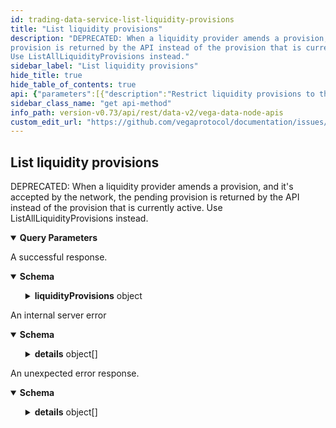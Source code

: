```yaml
---
id: trading-data-service-list-liquidity-provisions
title: "List liquidity provisions"
description: "DEPRECATED: When a liquidity provider amends a provision, and it's accepted by the network, the pending
provision is returned by the API instead of the provision that is currently active.
Use ListAllLiquidityProvisions instead."
sidebar_label: "List liquidity provisions"
hide_title: true
hide_table_of_contents: true
api: {"parameters":[{"description":"Restrict liquidity provisions to those placed on the given market.","in":"query","name":"marketId","required":false,"schema":{"type":"string"}},{"description":"Restrict liquidity provisions to those placed by the given party.","in":"query","name":"partyId","required":false,"schema":{"type":"string"}},{"description":"Restrict liquidity provisions to those with the given order reference.","in":"query","name":"reference","required":false,"schema":{"type":"string"}},{"description":"Whether to include live liquidity provisions. If not set, live orders will not be included.","in":"query","name":"live","required":false,"schema":{"type":"boolean"}},{"description":"Number of records to be returned that sort greater than row identified by cursor supplied in 'after'.","in":"query","name":"pagination.first","required":false,"schema":{"format":"int32","type":"integer"}},{"description":"If paging forwards, the cursor string for the last row of the previous page.","in":"query","name":"pagination.after","required":false,"schema":{"type":"string"}},{"description":"Number of records to be returned that sort less than row identified by cursor supplied in 'before'.","in":"query","name":"pagination.last","required":false,"schema":{"format":"int32","type":"integer"}},{"description":"If paging forwards, the cursor string for the first row of the previous page.","in":"query","name":"pagination.before","required":false,"schema":{"type":"string"}},{"description":"Whether to order the results with the newest records first. If not set, the default value is true.","in":"query","name":"pagination.newestFirst","required":false,"schema":{"type":"boolean"}}],"responses":{"200":{"content":{"application/json":{"schema":{"properties":{"liquidityProvisions":{"description":"Page of liquidity provisions data and corresponding page information.","properties":{"edges":{"description":"Page of liquidity provisions data and their corresponding cursors.","items":{"description":"Liquidity provision data with the corresponding cursor.","properties":{"cursor":{"description":"Cursor that can be used to fetch further pages.","type":"string"},"node":{"description":"Data corresponding to a liquidity provider's commitment.","properties":{"buys":{"description":"Set of liquidity buy orders to meet the liquidity provision obligation.","items":{"properties":{"liquidityOrder":{"description":"Liquidity order from the original submission.","properties":{"offset":{"description":"Offset/amount of units away for the order. This field is an unsigned integer scaled using the market's decimal places.","type":"string"},"proportion":{"description":"Relative proportion of the commitment to be allocated at a price level.","format":"int64","type":"integer"},"reference":{"description":"Pegged reference point for the order.","default":"PEGGED_REFERENCE_UNSPECIFIED","enum":["PEGGED_REFERENCE_UNSPECIFIED","PEGGED_REFERENCE_MID","PEGGED_REFERENCE_BEST_BID","PEGGED_REFERENCE_BEST_ASK"],"title":"Pegged reference defines which price point a pegged order is linked to - meaning\nthe price for a pegged order is calculated from the value of the reference price point","type":"string"}},"title":"Represents a liquidity order","type":"object"},"orderId":{"description":"Unique ID of the pegged order generated to fulfil this liquidity order.","type":"string"}},"title":"Pair of a liquidity order and the ID of the generated order","type":"object"},"type":"array"},"commitmentAmount":{"description":"Specified as a unitless number that represents the amount of settlement asset of the market.\nThis field is an unsigned integer scaled to the asset's decimal places.","type":"string"},"createdAt":{"description":"Timestamp in Unix nanoseconds for when the liquidity provision was created.","format":"int64","type":"string"},"fee":{"description":"Nominated liquidity fee factor, which is an input to the calculation of taker fees on the market, as per setting fees and rewarding liquidity providers.","type":"string"},"id":{"description":"Unique ID for the liquidity provision.","type":"string"},"marketId":{"description":"Market ID for the liquidity provision.","type":"string"},"partyId":{"description":"Unique party ID for the creator of the provision.","type":"string"},"reference":{"description":"Reference shared between this liquidity provision and all its orders.","type":"string"},"sells":{"description":"Set of liquidity sell orders to meet the liquidity provision obligation.","items":{"properties":{"liquidityOrder":{"description":"Liquidity order from the original submission.","properties":{"offset":{"description":"Offset/amount of units away for the order. This field is an unsigned integer scaled using the market's decimal places.","type":"string"},"proportion":{"description":"Relative proportion of the commitment to be allocated at a price level.","format":"int64","type":"integer"},"reference":{"description":"Pegged reference point for the order.","default":"PEGGED_REFERENCE_UNSPECIFIED","enum":["PEGGED_REFERENCE_UNSPECIFIED","PEGGED_REFERENCE_MID","PEGGED_REFERENCE_BEST_BID","PEGGED_REFERENCE_BEST_ASK"],"title":"Pegged reference defines which price point a pegged order is linked to - meaning\nthe price for a pegged order is calculated from the value of the reference price point","type":"string"}},"title":"Represents a liquidity order","type":"object"},"orderId":{"description":"Unique ID of the pegged order generated to fulfil this liquidity order.","type":"string"}},"title":"Pair of a liquidity order and the ID of the generated order","type":"object"},"type":"array"},"status":{"description":"Status of this liquidity provision.","default":"STATUS_UNSPECIFIED","enum":["STATUS_UNSPECIFIED","STATUS_ACTIVE","STATUS_STOPPED","STATUS_CANCELLED","STATUS_REJECTED","STATUS_UNDEPLOYED","STATUS_PENDING"],"type":"string","title":"vegaLiquidityProvisionStatus"},"updatedAt":{"description":"Timestamp in Unix nanoseconds for when the liquidity provision was updated.","format":"int64","type":"string"},"version":{"description":"Version of this liquidity provision.","format":"uint64","type":"string"}},"title":"Liquidity provider commitment","type":"object"}},"type":"object","title":"v2LiquidityProvisionsEdge"},"type":"array"},"pageInfo":{"description":"Page information that is used for fetching further pages.","properties":{"endCursor":{"description":"End cursor.","type":"string"},"hasNextPage":{"description":"Indicator if there is a next page.","type":"boolean"},"hasPreviousPage":{"description":"Indicator if there is a previous page.","type":"boolean"},"startCursor":{"description":"Start cursor.","type":"string"}},"title":"Page information for cursor based pagination","type":"object"}},"title":"Page of liquidity provisions data and corresponding page information","type":"object"}},"title":"Response from listing liquidity provisions","type":"object"}}},"description":"A successful response."},"500":{"content":{"application/json":{"schema":{"properties":{"code":{"format":"int32","type":"integer"},"details":{"items":{"additionalProperties":{},"description":"`Any` contains an arbitrary serialized protocol buffer message along with a\nURL that describes the type of the serialized message.\n\nProtobuf library provides support to pack/unpack Any values in the form\nof utility functions or additional generated methods of the Any type.\n\nExample 1: Pack and unpack a message in C++.\n\n    Foo foo = ...;\n    Any any;\n    any.PackFrom(foo);\n    ...\n    if (any.UnpackTo(&foo)) {\n      ...\n    }\n\nExample 2: Pack and unpack a message in Java.\n\n    Foo foo = ...;\n    Any any = Any.pack(foo);\n    ...\n    if (any.is(Foo.class)) {\n      foo = any.unpack(Foo.class);\n    }\n    // or ...\n    if (any.isSameTypeAs(Foo.getDefaultInstance())) {\n      foo = any.unpack(Foo.getDefaultInstance());\n    }\n\nExample 3: Pack and unpack a message in Python.\n\n    foo = Foo(...)\n    any = Any()\n    any.Pack(foo)\n    ...\n    if any.Is(Foo.DESCRIPTOR):\n      any.Unpack(foo)\n      ...\n\nExample 4: Pack and unpack a message in Go\n\n     foo := &pb.Foo{...}\n     any, err := anypb.New(foo)\n     if err != nil {\n       ...\n     }\n     ...\n     foo := &pb.Foo{}\n     if err := any.UnmarshalTo(foo); err != nil {\n       ...\n     }\n\nThe pack methods provided by protobuf library will by default use\n'type.googleapis.com/full.type.name' as the type URL and the unpack\nmethods only use the fully qualified type name after the last '/'\nin the type URL, for example \"foo.bar.com/x/y.z\" will yield type\nname \"y.z\".\n\nJSON\n\nThe JSON representation of an `Any` value uses the regular\nrepresentation of the deserialized, embedded message, with an\nadditional field `@type` which contains the type URL. Example:\n\n    package google.profile;\n    message Person {\n      string first_name = 1;\n      string last_name = 2;\n    }\n\n    {\n      \"@type\": \"type.googleapis.com/google.profile.Person\",\n      \"firstName\": <string>,\n      \"lastName\": <string>\n    }\n\nIf the embedded message type is well-known and has a custom JSON\nrepresentation, that representation will be embedded adding a field\n`value` which holds the custom JSON in addition to the `@type`\nfield. Example (for message [google.protobuf.Duration][]):\n\n    {\n      \"@type\": \"type.googleapis.com/google.protobuf.Duration\",\n      \"value\": \"1.212s\"\n    }","properties":{"@type":{"description":"A URL/resource name that uniquely identifies the type of the serialized\nprotocol buffer message. This string must contain at least\none \"/\" character. The last segment of the URL's path must represent\nthe fully qualified name of the type (as in\n`path/google.protobuf.Duration`). The name should be in a canonical form\n(e.g., leading \".\" is not accepted).\n\nIn practice, teams usually precompile into the binary all types that they\nexpect it to use in the context of Any. However, for URLs which use the\nscheme `http`, `https`, or no scheme, one can optionally set up a type\nserver that maps type URLs to message definitions as follows:\n\n* If no scheme is provided, `https` is assumed.\n* An HTTP GET on the URL must yield a [google.protobuf.Type][]\n  value in binary format, or produce an error.\n* Applications are allowed to cache lookup results based on the\n  URL, or have them precompiled into a binary to avoid any\n  lookup. Therefore, binary compatibility needs to be preserved\n  on changes to types. (Use versioned type names to manage\n  breaking changes.)\n\nNote: this functionality is not currently available in the official\nprotobuf release, and it is not used for type URLs beginning with\ntype.googleapis.com.\n\nSchemes other than `http`, `https` (or the empty scheme) might be\nused with implementation specific semantics.","type":"string"}},"type":"object","title":"protobufAny"},"type":"array"},"message":{"type":"string"}},"type":"object","title":"googlerpcStatus"}}},"description":"An internal server error"},"default":{"content":{"application/json":{"schema":{"properties":{"code":{"format":"int32","type":"integer"},"details":{"items":{"additionalProperties":{},"description":"`Any` contains an arbitrary serialized protocol buffer message along with a\nURL that describes the type of the serialized message.\n\nProtobuf library provides support to pack/unpack Any values in the form\nof utility functions or additional generated methods of the Any type.\n\nExample 1: Pack and unpack a message in C++.\n\n    Foo foo = ...;\n    Any any;\n    any.PackFrom(foo);\n    ...\n    if (any.UnpackTo(&foo)) {\n      ...\n    }\n\nExample 2: Pack and unpack a message in Java.\n\n    Foo foo = ...;\n    Any any = Any.pack(foo);\n    ...\n    if (any.is(Foo.class)) {\n      foo = any.unpack(Foo.class);\n    }\n    // or ...\n    if (any.isSameTypeAs(Foo.getDefaultInstance())) {\n      foo = any.unpack(Foo.getDefaultInstance());\n    }\n\nExample 3: Pack and unpack a message in Python.\n\n    foo = Foo(...)\n    any = Any()\n    any.Pack(foo)\n    ...\n    if any.Is(Foo.DESCRIPTOR):\n      any.Unpack(foo)\n      ...\n\nExample 4: Pack and unpack a message in Go\n\n     foo := &pb.Foo{...}\n     any, err := anypb.New(foo)\n     if err != nil {\n       ...\n     }\n     ...\n     foo := &pb.Foo{}\n     if err := any.UnmarshalTo(foo); err != nil {\n       ...\n     }\n\nThe pack methods provided by protobuf library will by default use\n'type.googleapis.com/full.type.name' as the type URL and the unpack\nmethods only use the fully qualified type name after the last '/'\nin the type URL, for example \"foo.bar.com/x/y.z\" will yield type\nname \"y.z\".\n\nJSON\n\nThe JSON representation of an `Any` value uses the regular\nrepresentation of the deserialized, embedded message, with an\nadditional field `@type` which contains the type URL. Example:\n\n    package google.profile;\n    message Person {\n      string first_name = 1;\n      string last_name = 2;\n    }\n\n    {\n      \"@type\": \"type.googleapis.com/google.profile.Person\",\n      \"firstName\": <string>,\n      \"lastName\": <string>\n    }\n\nIf the embedded message type is well-known and has a custom JSON\nrepresentation, that representation will be embedded adding a field\n`value` which holds the custom JSON in addition to the `@type`\nfield. Example (for message [google.protobuf.Duration][]):\n\n    {\n      \"@type\": \"type.googleapis.com/google.protobuf.Duration\",\n      \"value\": \"1.212s\"\n    }","properties":{"@type":{"description":"A URL/resource name that uniquely identifies the type of the serialized\nprotocol buffer message. This string must contain at least\none \"/\" character. The last segment of the URL's path must represent\nthe fully qualified name of the type (as in\n`path/google.protobuf.Duration`). The name should be in a canonical form\n(e.g., leading \".\" is not accepted).\n\nIn practice, teams usually precompile into the binary all types that they\nexpect it to use in the context of Any. However, for URLs which use the\nscheme `http`, `https`, or no scheme, one can optionally set up a type\nserver that maps type URLs to message definitions as follows:\n\n* If no scheme is provided, `https` is assumed.\n* An HTTP GET on the URL must yield a [google.protobuf.Type][]\n  value in binary format, or produce an error.\n* Applications are allowed to cache lookup results based on the\n  URL, or have them precompiled into a binary to avoid any\n  lookup. Therefore, binary compatibility needs to be preserved\n  on changes to types. (Use versioned type names to manage\n  breaking changes.)\n\nNote: this functionality is not currently available in the official\nprotobuf release, and it is not used for type URLs beginning with\ntype.googleapis.com.\n\nSchemes other than `http`, `https` (or the empty scheme) might be\nused with implementation specific semantics.","type":"string"}},"type":"object","title":"protobufAny"},"type":"array"},"message":{"type":"string"}},"type":"object","title":"googlerpcStatus"}}},"description":"An unexpected error response."}},"tags":["Liquidity"],"description":"DEPRECATED: When a liquidity provider amends a provision, and it's accepted by the network, the pending\nprovision is returned by the API instead of the provision that is currently active.\nUse ListAllLiquidityProvisions instead.","operationId":"TradingDataService_ListLiquidityProvisions","method":"get","path":"/api/v2/liquidity/provisions","servers":[{"url":"https://vega-mainnet-data.commodum.io","description":"vega-mainnet-data.commodum.io"},{"url":"https://vega-data.nodes.guru:3008","description":"vega-data.nodes.guru"},{"url":"https://vega-data.bharvest.io","description":"vega-data.bharvest.io"},{"url":"https://vega.aurora-edge.com","description":"vega.aurora-edge.com"},{"url":"https://darling.network","description":"darling.network"},{"url":"https://graphqlvega.gpvalidator.com","description":"graphqlvega.gpvalidator.com"},{"url":"https://vega-mainnet.anyvalid.com","description":"vega-mainnet.anyvalid.com"},{"url":"https://vega.mainnet.stakingcabin.com:3008","description":"vega.mainnet.stakingcabin.com"}],"info":{"title":"Vega data node APIs","version":"v0.73.4"},"postman":{"name":"List liquidity provisions","description":{"content":"DEPRECATED: When a liquidity provider amends a provision, and it's accepted by the network, the pending\nprovision is returned by the API instead of the provision that is currently active.\nUse ListAllLiquidityProvisions instead.","type":"text/plain"},"url":{"path":["api","v2","liquidity","provisions"],"host":["{{baseUrl}}"],"query":[{"disabled":false,"description":{"content":"Restrict liquidity provisions to those placed on the given market.","type":"text/plain"},"key":"marketId","value":""},{"disabled":false,"description":{"content":"Restrict liquidity provisions to those placed by the given party.","type":"text/plain"},"key":"partyId","value":""},{"disabled":false,"description":{"content":"Restrict liquidity provisions to those with the given order reference.","type":"text/plain"},"key":"reference","value":""},{"disabled":false,"description":{"content":"Whether to include live liquidity provisions. If not set, live orders will not be included.","type":"text/plain"},"key":"live","value":""},{"disabled":false,"description":{"content":"Number of records to be returned that sort greater than row identified by cursor supplied in 'after'.","type":"text/plain"},"key":"pagination.first","value":""},{"disabled":false,"description":{"content":"If paging forwards, the cursor string for the last row of the previous page.","type":"text/plain"},"key":"pagination.after","value":""},{"disabled":false,"description":{"content":"Number of records to be returned that sort less than row identified by cursor supplied in 'before'.","type":"text/plain"},"key":"pagination.last","value":""},{"disabled":false,"description":{"content":"If paging forwards, the cursor string for the first row of the previous page.","type":"text/plain"},"key":"pagination.before","value":""},{"disabled":false,"description":{"content":"Whether to order the results with the newest records first. If not set, the default value is true.","type":"text/plain"},"key":"pagination.newestFirst","value":""}],"variable":[]},"header":[{"key":"Accept","value":"application/json"}],"method":"GET"}}
sidebar_class_name: "get api-method"
info_path: version-v0.73/api/rest/data-v2/vega-data-node-apis
custom_edit_url: "https://github.com/vegaprotocol/documentation/issues/new?labels=documentation&title=[Documentation] Requesting changes to 'List liquidity provisions' (trading-data-service-list-liquidity-provisions)"
---
```



## List liquidity provisions



DEPRECATED: When a liquidity provider amends a provision, and it's accepted by the network, the pending
provision is returned by the API instead of the provision that is currently active.
Use ListAllLiquidityProvisions instead.

<details style={{"marginBottom":"1rem"}} data-collapsed={false} open={true}><summary style={{}}><strong>Query Parameters</strong></summary><div><ul><ParamsItem className={"paramsItem"} param={{"description":"Restrict liquidity provisions to those placed on the given market.","in":"query","name":"marketId","required":false,"schema":{"type":"string"}}}></ParamsItem><ParamsItem className={"paramsItem"} param={{"description":"Restrict liquidity provisions to those placed by the given party.","in":"query","name":"partyId","required":false,"schema":{"type":"string"}}}></ParamsItem><ParamsItem className={"paramsItem"} param={{"description":"Restrict liquidity provisions to those with the given order reference.","in":"query","name":"reference","required":false,"schema":{"type":"string"}}}></ParamsItem><ParamsItem className={"paramsItem"} param={{"description":"Whether to include live liquidity provisions. If not set, live orders will not be included.","in":"query","name":"live","required":false,"schema":{"type":"boolean"}}}></ParamsItem><ParamsItem className={"paramsItem"} param={{"description":"Number of records to be returned that sort greater than row identified by cursor supplied in 'after'.","in":"query","name":"pagination.first","required":false,"schema":{"format":"int32","type":"integer"}}}></ParamsItem><ParamsItem className={"paramsItem"} param={{"description":"If paging forwards, the cursor string for the last row of the previous page.","in":"query","name":"pagination.after","required":false,"schema":{"type":"string"}}}></ParamsItem><ParamsItem className={"paramsItem"} param={{"description":"Number of records to be returned that sort less than row identified by cursor supplied in 'before'.","in":"query","name":"pagination.last","required":false,"schema":{"format":"int32","type":"integer"}}}></ParamsItem><ParamsItem className={"paramsItem"} param={{"description":"If paging forwards, the cursor string for the first row of the previous page.","in":"query","name":"pagination.before","required":false,"schema":{"type":"string"}}}></ParamsItem><ParamsItem className={"paramsItem"} param={{"description":"Whether to order the results with the newest records first. If not set, the default value is true.","in":"query","name":"pagination.newestFirst","required":false,"schema":{"type":"boolean"}}}></ParamsItem></ul></div></details><div><ApiTabs><TabItem label={"200"} value={"200"}><div>

A successful response.

</div><div><MimeTabs schemaType={"response"}><TabItem label={"application/json"} value={"application/json"}><SchemaTabs><TabItem label={"Schema"} value={"Schema"}><details style={{}} data-collapsed={false} open={true}><summary style={{"textAlign":"left"}}><strong>Schema</strong></summary><div style={{"textAlign":"left","marginLeft":"1rem"}}></div><ul style={{"marginLeft":"1rem"}}><SchemaItem collapsible={true} className={"schemaItem"}><details style={{}}><summary style={{}}><strong>liquidityProvisions</strong><span style={{"opacity":"0.6"}}> object</span></summary><div style={{"marginLeft":"1rem"}}><div style={{"marginTop":".5rem","marginBottom":".5rem"}}>

Page of liquidity provisions data and corresponding page information.

</div><SchemaItem collapsible={true} className={"schemaItem"}><details style={{}}><summary style={{}}><strong>edges</strong><span style={{"opacity":"0.6"}}> object[]</span></summary><div style={{"marginLeft":"1rem"}}><div style={{"marginTop":".5rem","marginBottom":".5rem"}}>

Page of liquidity provisions data and their corresponding cursors.

</div><li><div style={{"fontSize":"var(--ifm-code-font-size)","opacity":"0.6","marginLeft":"-.5rem","paddingBottom":".5rem"}}>Array [</div></li><SchemaItem collapsible={false} name={"cursor"} required={false} schemaName={"string"} qualifierMessage={undefined} schema={{"description":"Cursor that can be used to fetch further pages.","type":"string"}}></SchemaItem><SchemaItem collapsible={true} className={"schemaItem"}><details style={{}}><summary style={{}}><strong>node</strong><span style={{"opacity":"0.6"}}> object</span></summary><div style={{"marginLeft":"1rem"}}><div style={{"marginTop":".5rem","marginBottom":".5rem"}}>

Data corresponding to a liquidity provider's commitment.

</div><SchemaItem collapsible={true} className={"schemaItem"}><details style={{}}><summary style={{}}><strong>buys</strong><span style={{"opacity":"0.6"}}> object[]</span></summary><div style={{"marginLeft":"1rem"}}><div style={{"marginTop":".5rem","marginBottom":".5rem"}}>

Set of liquidity buy orders to meet the liquidity provision obligation.

</div><li><div style={{"fontSize":"var(--ifm-code-font-size)","opacity":"0.6","marginLeft":"-.5rem","paddingBottom":".5rem"}}>Array [</div></li><SchemaItem collapsible={true} className={"schemaItem"}><details style={{}}><summary style={{}}><strong>liquidityOrder</strong><span style={{"opacity":"0.6"}}> object</span></summary><div style={{"marginLeft":"1rem"}}><div style={{"marginTop":".5rem","marginBottom":".5rem"}}>

Liquidity order from the original submission.

</div><SchemaItem collapsible={false} name={"offset"} required={false} schemaName={"string"} qualifierMessage={undefined} schema={{"description":"Offset/amount of units away for the order. This field is an unsigned integer scaled using the market's decimal places.","type":"string"}}></SchemaItem><SchemaItem collapsible={false} name={"proportion"} required={false} schemaName={"int64"} qualifierMessage={undefined} schema={{"description":"Relative proportion of the commitment to be allocated at a price level.","format":"int64","type":"integer"}}></SchemaItem><SchemaItem collapsible={false} name={"reference"} required={false} schemaName={"Pegged reference defines which price point a pegged order is linked to - meaning\nthe price for a pegged order is calculated from the value of the reference price point"} qualifierMessage={"**Possible values:** [`PEGGED_REFERENCE_UNSPECIFIED`, `PEGGED_REFERENCE_MID`, `PEGGED_REFERENCE_BEST_BID`, `PEGGED_REFERENCE_BEST_ASK`]"} schema={{"description":"Pegged reference point for the order.","default":"PEGGED_REFERENCE_UNSPECIFIED","enum":["PEGGED_REFERENCE_UNSPECIFIED","PEGGED_REFERENCE_MID","PEGGED_REFERENCE_BEST_BID","PEGGED_REFERENCE_BEST_ASK"],"title":"Pegged reference defines which price point a pegged order is linked to - meaning\nthe price for a pegged order is calculated from the value of the reference price point","type":"string"}}></SchemaItem></div></details></SchemaItem><SchemaItem collapsible={false} name={"orderId"} required={false} schemaName={"string"} qualifierMessage={undefined} schema={{"description":"Unique ID of the pegged order generated to fulfil this liquidity order.","type":"string"}}></SchemaItem><li><div style={{"fontSize":"var(--ifm-code-font-size)","opacity":"0.6","marginLeft":"-.5rem"}}>]</div></li></div></details></SchemaItem><SchemaItem collapsible={false} name={"commitmentAmount"} required={false} schemaName={"string"} qualifierMessage={undefined} schema={{"description":"Specified as a unitless number that represents the amount of settlement asset of the market.\nThis field is an unsigned integer scaled to the asset's decimal places.","type":"string"}}></SchemaItem><SchemaItem collapsible={false} name={"createdAt"} required={false} schemaName={"int64"} qualifierMessage={undefined} schema={{"description":"Timestamp in Unix nanoseconds for when the liquidity provision was created.","format":"int64","type":"string"}}></SchemaItem><SchemaItem collapsible={false} name={"fee"} required={false} schemaName={"string"} qualifierMessage={undefined} schema={{"description":"Nominated liquidity fee factor, which is an input to the calculation of taker fees on the market, as per setting fees and rewarding liquidity providers.","type":"string"}}></SchemaItem><SchemaItem collapsible={false} name={"id"} required={false} schemaName={"string"} qualifierMessage={undefined} schema={{"description":"Unique ID for the liquidity provision.","type":"string"}}></SchemaItem><SchemaItem collapsible={false} name={"marketId"} required={false} schemaName={"string"} qualifierMessage={undefined} schema={{"description":"Market ID for the liquidity provision.","type":"string"}}></SchemaItem><SchemaItem collapsible={false} name={"partyId"} required={false} schemaName={"string"} qualifierMessage={undefined} schema={{"description":"Unique party ID for the creator of the provision.","type":"string"}}></SchemaItem><SchemaItem collapsible={false} name={"reference"} required={false} schemaName={"string"} qualifierMessage={undefined} schema={{"description":"Reference shared between this liquidity provision and all its orders.","type":"string"}}></SchemaItem><SchemaItem collapsible={true} className={"schemaItem"}><details style={{}}><summary style={{}}><strong>sells</strong><span style={{"opacity":"0.6"}}> object[]</span></summary><div style={{"marginLeft":"1rem"}}><div style={{"marginTop":".5rem","marginBottom":".5rem"}}>

Set of liquidity sell orders to meet the liquidity provision obligation.

</div><li><div style={{"fontSize":"var(--ifm-code-font-size)","opacity":"0.6","marginLeft":"-.5rem","paddingBottom":".5rem"}}>Array [</div></li><SchemaItem collapsible={true} className={"schemaItem"}><details style={{}}><summary style={{}}><strong>liquidityOrder</strong><span style={{"opacity":"0.6"}}> object</span></summary><div style={{"marginLeft":"1rem"}}><div style={{"marginTop":".5rem","marginBottom":".5rem"}}>

Liquidity order from the original submission.

</div><SchemaItem collapsible={false} name={"offset"} required={false} schemaName={"string"} qualifierMessage={undefined} schema={{"description":"Offset/amount of units away for the order. This field is an unsigned integer scaled using the market's decimal places.","type":"string"}}></SchemaItem><SchemaItem collapsible={false} name={"proportion"} required={false} schemaName={"int64"} qualifierMessage={undefined} schema={{"description":"Relative proportion of the commitment to be allocated at a price level.","format":"int64","type":"integer"}}></SchemaItem><SchemaItem collapsible={false} name={"reference"} required={false} schemaName={"Pegged reference defines which price point a pegged order is linked to - meaning\nthe price for a pegged order is calculated from the value of the reference price point"} qualifierMessage={"**Possible values:** [`PEGGED_REFERENCE_UNSPECIFIED`, `PEGGED_REFERENCE_MID`, `PEGGED_REFERENCE_BEST_BID`, `PEGGED_REFERENCE_BEST_ASK`]"} schema={{"description":"Pegged reference point for the order.","default":"PEGGED_REFERENCE_UNSPECIFIED","enum":["PEGGED_REFERENCE_UNSPECIFIED","PEGGED_REFERENCE_MID","PEGGED_REFERENCE_BEST_BID","PEGGED_REFERENCE_BEST_ASK"],"title":"Pegged reference defines which price point a pegged order is linked to - meaning\nthe price for a pegged order is calculated from the value of the reference price point","type":"string"}}></SchemaItem></div></details></SchemaItem><SchemaItem collapsible={false} name={"orderId"} required={false} schemaName={"string"} qualifierMessage={undefined} schema={{"description":"Unique ID of the pegged order generated to fulfil this liquidity order.","type":"string"}}></SchemaItem><li><div style={{"fontSize":"var(--ifm-code-font-size)","opacity":"0.6","marginLeft":"-.5rem"}}>]</div></li></div></details></SchemaItem><SchemaItem collapsible={false} name={"status"} required={false} schemaName={"vegaLiquidityProvisionStatus"} qualifierMessage={"**Possible values:** [`STATUS_UNSPECIFIED`, `STATUS_ACTIVE`, `STATUS_STOPPED`, `STATUS_CANCELLED`, `STATUS_REJECTED`, `STATUS_UNDEPLOYED`, `STATUS_PENDING`]"} schema={{"description":"Status of this liquidity provision.","default":"STATUS_UNSPECIFIED","enum":["STATUS_UNSPECIFIED","STATUS_ACTIVE","STATUS_STOPPED","STATUS_CANCELLED","STATUS_REJECTED","STATUS_UNDEPLOYED","STATUS_PENDING"],"type":"string","title":"vegaLiquidityProvisionStatus"}}></SchemaItem><SchemaItem collapsible={false} name={"updatedAt"} required={false} schemaName={"int64"} qualifierMessage={undefined} schema={{"description":"Timestamp in Unix nanoseconds for when the liquidity provision was updated.","format":"int64","type":"string"}}></SchemaItem><SchemaItem collapsible={false} name={"version"} required={false} schemaName={"uint64"} qualifierMessage={undefined} schema={{"description":"Version of this liquidity provision.","format":"uint64","type":"string"}}></SchemaItem></div></details></SchemaItem><li><div style={{"fontSize":"var(--ifm-code-font-size)","opacity":"0.6","marginLeft":"-.5rem"}}>]</div></li></div></details></SchemaItem><SchemaItem collapsible={true} className={"schemaItem"}><details style={{}}><summary style={{}}><strong>pageInfo</strong><span style={{"opacity":"0.6"}}> object</span></summary><div style={{"marginLeft":"1rem"}}><div style={{"marginTop":".5rem","marginBottom":".5rem"}}>

Page information that is used for fetching further pages.

</div><SchemaItem collapsible={false} name={"endCursor"} required={false} schemaName={"string"} qualifierMessage={undefined} schema={{"description":"End cursor.","type":"string"}}></SchemaItem><SchemaItem collapsible={false} name={"hasNextPage"} required={false} schemaName={"boolean"} qualifierMessage={undefined} schema={{"description":"Indicator if there is a next page.","type":"boolean"}}></SchemaItem><SchemaItem collapsible={false} name={"hasPreviousPage"} required={false} schemaName={"boolean"} qualifierMessage={undefined} schema={{"description":"Indicator if there is a previous page.","type":"boolean"}}></SchemaItem><SchemaItem collapsible={false} name={"startCursor"} required={false} schemaName={"string"} qualifierMessage={undefined} schema={{"description":"Start cursor.","type":"string"}}></SchemaItem></div></details></SchemaItem></div></details></SchemaItem></ul></details></TabItem><TabItem label={"Example (from schema)"} value={"Example (from schema)"}><ResponseSamples responseExample={"{\n  \"liquidityProvisions\": {\n    \"edges\": [\n      {\n        \"cursor\": \"string\",\n        \"node\": {\n          \"buys\": [\n            {\n              \"liquidityOrder\": {\n                \"offset\": \"string\",\n                \"proportion\": 0,\n                \"reference\": \"PEGGED_REFERENCE_UNSPECIFIED\"\n              },\n              \"orderId\": \"string\"\n            }\n          ],\n          \"commitmentAmount\": \"string\",\n          \"createdAt\": \"string\",\n          \"fee\": \"string\",\n          \"id\": \"string\",\n          \"marketId\": \"string\",\n          \"partyId\": \"string\",\n          \"reference\": \"string\",\n          \"sells\": [\n            {\n              \"liquidityOrder\": {\n                \"offset\": \"string\",\n                \"proportion\": 0,\n                \"reference\": \"PEGGED_REFERENCE_UNSPECIFIED\"\n              },\n              \"orderId\": \"string\"\n            }\n          ],\n          \"status\": \"STATUS_UNSPECIFIED\",\n          \"updatedAt\": \"string\",\n          \"version\": \"string\"\n        }\n      }\n    ],\n    \"pageInfo\": {\n      \"endCursor\": \"string\",\n      \"hasNextPage\": true,\n      \"hasPreviousPage\": true,\n      \"startCursor\": \"string\"\n    }\n  }\n}"} language={"json"}></ResponseSamples></TabItem></SchemaTabs></TabItem></MimeTabs></div></TabItem><TabItem label={"500"} value={"500"}><div>

An internal server error

</div><div><MimeTabs schemaType={"response"}><TabItem label={"application/json"} value={"application/json"}><SchemaTabs><TabItem label={"Schema"} value={"Schema"}><details style={{}} data-collapsed={false} open={true}><summary style={{"textAlign":"left"}}><strong>Schema</strong></summary><div style={{"textAlign":"left","marginLeft":"1rem"}}></div><ul style={{"marginLeft":"1rem"}}><SchemaItem collapsible={false} name={"code"} required={false} schemaName={"int32"} qualifierMessage={undefined} schema={{"format":"int32","type":"integer"}}></SchemaItem><SchemaItem collapsible={true} className={"schemaItem"}><details style={{}}><summary style={{}}><strong>details</strong><span style={{"opacity":"0.6"}}> object[]</span></summary><div style={{"marginLeft":"1rem"}}><li><div style={{"fontSize":"var(--ifm-code-font-size)","opacity":"0.6","marginLeft":"-.5rem","paddingBottom":".5rem"}}>Array [</div></li><SchemaItem collapsible={false} name={"@type"} required={false} schemaName={"string"} qualifierMessage={undefined} schema={{"description":"A URL/resource name that uniquely identifies the type of the serialized\nprotocol buffer message. This string must contain at least\none \"/\" character. The last segment of the URL's path must represent\nthe fully qualified name of the type (as in\n`path/google.protobuf.Duration`). The name should be in a canonical form\n(e.g., leading \".\" is not accepted).\n\nIn practice, teams usually precompile into the binary all types that they\nexpect it to use in the context of Any. However, for URLs which use the\nscheme `http`, `https`, or no scheme, one can optionally set up a type\nserver that maps type URLs to message definitions as follows:\n\n* If no scheme is provided, `https` is assumed.\n* An HTTP GET on the URL must yield a [google.protobuf.Type][]\n  value in binary format, or produce an error.\n* Applications are allowed to cache lookup results based on the\n  URL, or have them precompiled into a binary to avoid any\n  lookup. Therefore, binary compatibility needs to be preserved\n  on changes to types. (Use versioned type names to manage\n  breaking changes.)\n\nNote: this functionality is not currently available in the official\nprotobuf release, and it is not used for type URLs beginning with\ntype.googleapis.com.\n\nSchemes other than `http`, `https` (or the empty scheme) might be\nused with implementation specific semantics.","type":"string"}}></SchemaItem><li><div style={{"fontSize":"var(--ifm-code-font-size)","opacity":"0.6","marginLeft":"-.5rem"}}>]</div></li></div></details></SchemaItem><SchemaItem collapsible={false} name={"message"} required={false} schemaName={"string"} qualifierMessage={undefined} schema={{"type":"string"}}></SchemaItem></ul></details></TabItem><TabItem label={"Example (from schema)"} value={"Example (from schema)"}><ResponseSamples responseExample={"{\n  \"code\": 0,\n  \"details\": [\n    {\n      \"@type\": \"string\"\n    }\n  ],\n  \"message\": \"string\"\n}"} language={"json"}></ResponseSamples></TabItem></SchemaTabs></TabItem></MimeTabs></div></TabItem><TabItem label={"default"} value={"default"}><div>

An unexpected error response.

</div><div><MimeTabs schemaType={"response"}><TabItem label={"application/json"} value={"application/json"}><SchemaTabs><TabItem label={"Schema"} value={"Schema"}><details style={{}} data-collapsed={false} open={true}><summary style={{"textAlign":"left"}}><strong>Schema</strong></summary><div style={{"textAlign":"left","marginLeft":"1rem"}}></div><ul style={{"marginLeft":"1rem"}}><SchemaItem collapsible={false} name={"code"} required={false} schemaName={"int32"} qualifierMessage={undefined} schema={{"format":"int32","type":"integer"}}></SchemaItem><SchemaItem collapsible={true} className={"schemaItem"}><details style={{}}><summary style={{}}><strong>details</strong><span style={{"opacity":"0.6"}}> object[]</span></summary><div style={{"marginLeft":"1rem"}}><li><div style={{"fontSize":"var(--ifm-code-font-size)","opacity":"0.6","marginLeft":"-.5rem","paddingBottom":".5rem"}}>Array [</div></li><SchemaItem collapsible={false} name={"@type"} required={false} schemaName={"string"} qualifierMessage={undefined} schema={{"description":"A URL/resource name that uniquely identifies the type of the serialized\nprotocol buffer message. This string must contain at least\none \"/\" character. The last segment of the URL's path must represent\nthe fully qualified name of the type (as in\n`path/google.protobuf.Duration`). The name should be in a canonical form\n(e.g., leading \".\" is not accepted).\n\nIn practice, teams usually precompile into the binary all types that they\nexpect it to use in the context of Any. However, for URLs which use the\nscheme `http`, `https`, or no scheme, one can optionally set up a type\nserver that maps type URLs to message definitions as follows:\n\n* If no scheme is provided, `https` is assumed.\n* An HTTP GET on the URL must yield a [google.protobuf.Type][]\n  value in binary format, or produce an error.\n* Applications are allowed to cache lookup results based on the\n  URL, or have them precompiled into a binary to avoid any\n  lookup. Therefore, binary compatibility needs to be preserved\n  on changes to types. (Use versioned type names to manage\n  breaking changes.)\n\nNote: this functionality is not currently available in the official\nprotobuf release, and it is not used for type URLs beginning with\ntype.googleapis.com.\n\nSchemes other than `http`, `https` (or the empty scheme) might be\nused with implementation specific semantics.","type":"string"}}></SchemaItem><li><div style={{"fontSize":"var(--ifm-code-font-size)","opacity":"0.6","marginLeft":"-.5rem"}}>]</div></li></div></details></SchemaItem><SchemaItem collapsible={false} name={"message"} required={false} schemaName={"string"} qualifierMessage={undefined} schema={{"type":"string"}}></SchemaItem></ul></details></TabItem><TabItem label={"Example (from schema)"} value={"Example (from schema)"}><ResponseSamples responseExample={"{\n  \"code\": 0,\n  \"details\": [\n    {\n      \"@type\": \"string\"\n    }\n  ],\n  \"message\": \"string\"\n}"} language={"json"}></ResponseSamples></TabItem></SchemaTabs></TabItem></MimeTabs></div></TabItem></ApiTabs></div>
